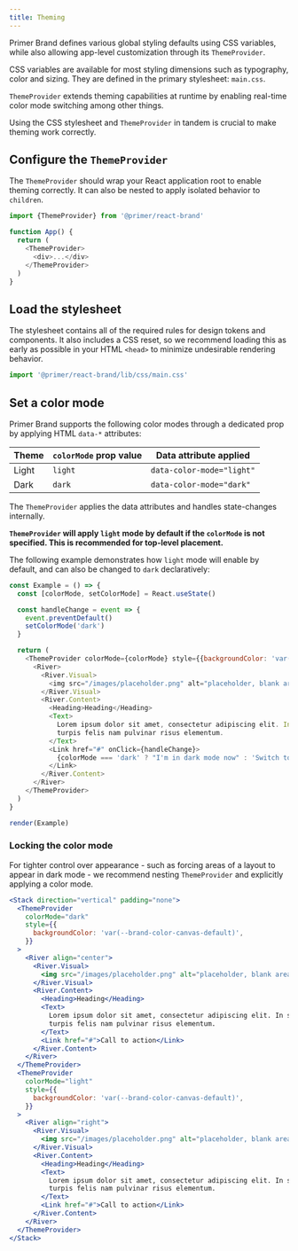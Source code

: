 ```yaml
---
title: Theming
---
```


Primer Brand defines various global styling defaults using CSS variables, while also allowing app-level customization through its `ThemeProvider`.

CSS variables are available for most styling dimensions such as typography, color and sizing. They are defined in the primary stylesheet: `main.css`.

`ThemeProvider` extends theming capabilities at runtime by enabling real-time color mode switching among other things.

Using the CSS stylesheet and `ThemeProvider` in tandem is crucial to make theming work correctly.

## Configure the `ThemeProvider`

The `ThemeProvider` should wrap your React application root to enable theming correctly. It can also be nested to apply isolated behavior to `children`.

```js
import {ThemeProvider} from '@primer/react-brand'

function App() {
  return (
    <ThemeProvider>
      <div>...</div>
    </ThemeProvider>
  )
}
```

## Load the stylesheet

The stylesheet contains all of the required rules for design tokens and components. It also includes a CSS reset, so we recommend loading this as early as possible in your HTML `<head>` to minimize undesirable rendering behavior.

```js
import '@primer/react-brand/lib/css/main.css'
```

## Set a color mode

Primer Brand supports the following color modes through a dedicated prop by applying HTML `data-*` attributes:

| Theme | `colorMode` prop value | Data attribute applied    |
| ----- | ---------------------- | ------------------------- |
| Light | `light`                | `data-color-mode="light"` |
| Dark  | `dark`                 | `data-color-mode="dark"`  |

The `ThemeProvider` applies the data attributes and handles state-changes internally.

**`ThemeProvider` will apply `light` mode by default if the `colorMode` is not specified. This is recommended for top-level placement.**

The following example demonstrates how `light` mode will enable by default, and can also be changed to `dark` declaratively:

```javascript live noinline
const Example = () => {
  const [colorMode, setColorMode] = React.useState()

  const handleChange = event => {
    event.preventDefault()
    setColorMode('dark')
  }

  return (
    <ThemeProvider colorMode={colorMode} style={{backgroundColor: 'var(--brand-color-canvas-default)'}}>
      <River>
        <River.Visual>
          <img src="/images/placeholder.png" alt="placeholder, blank area with a gray background color" />
        </River.Visual>
        <River.Content>
          <Heading>Heading</Heading>
          <Text>
            Lorem ipsum dolor sit amet, consectetur adipiscing elit. In sapien sit ullamcorper id. Aliquam luctus sed
            turpis felis nam pulvinar risus elementum.
          </Text>
          <Link href="#" onClick={handleChange}>
            {colorMode === 'dark' ? "I'm in dark mode now" : 'Switch to dark mode'}
          </Link>
        </River.Content>
      </River>
    </ThemeProvider>
  )
}

render(Example)
```

### Locking the color mode

For tighter control over appearance - such as forcing areas of a layout to appear in dark mode - we recommend nesting `ThemeProvider` and explicitly applying a color mode.

```jsx live
<Stack direction="vertical" padding="none">
  <ThemeProvider
    colorMode="dark"
    style={{
      backgroundColor: 'var(--brand-color-canvas-default)',
    }}
  >
    <River align="center">
      <River.Visual>
        <img src="/images/placeholder.png" alt="placeholder, blank area with a gray background color" />
      </River.Visual>
      <River.Content>
        <Heading>Heading</Heading>
        <Text>
          Lorem ipsum dolor sit amet, consectetur adipiscing elit. In sapien sit ullamcorper id. Aliquam luctus sed
          turpis felis nam pulvinar risus elementum.
        </Text>
        <Link href="#">Call to action</Link>
      </River.Content>
    </River>
  </ThemeProvider>
  <ThemeProvider
    colorMode="light"
    style={{
      backgroundColor: 'var(--brand-color-canvas-default)',
    }}
  >
    <River align="right">
      <River.Visual>
        <img src="/images/placeholder.png" alt="placeholder, blank area with a gray background color" />
      </River.Visual>
      <River.Content>
        <Heading>Heading</Heading>
        <Text>
          Lorem ipsum dolor sit amet, consectetur adipiscing elit. In sapien sit ullamcorper id. Aliquam luctus sed
          turpis felis nam pulvinar risus elementum.
        </Text>
        <Link href="#">Call to action</Link>
      </River.Content>
    </River>
  </ThemeProvider>
</Stack>
```
